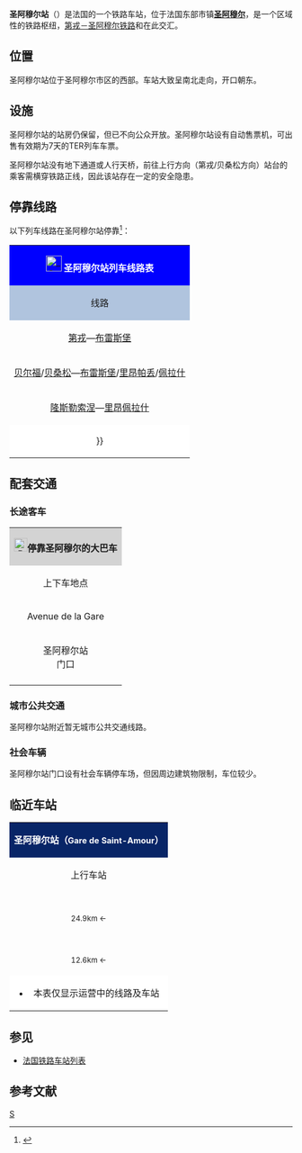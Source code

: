 {{Infobox station
|symbol_right=[[File:Sncf-logo.svg|32x32px]]
|name=圣阿穆尔站
|native_name=Gare de Saint-Amour
|native_name_lang=fr 
|image=Gare de Saint Amour vue en direction de Dijon.jpg
|caption=圣阿穆尔站内
|borough={{FRA}}[[汝拉省|汝拉省]][[圣阿穆尔|圣阿穆尔]]
|address=3 place de la gare,<br>39160 SAINT-AMOUR
|coordinates={{coord|46|26|02|N|5|20|03|E|display=inline,title|scale:10000}}
|elevation=222
|architect=
|owned= [[File:_Sncf-logo.svg|32x32px]]
|opened=1864年8月1日
|closed=
|status=使用中
|structure=地面单侧式车站
|lines=[[第戎－圣阿穆尔铁路|第戎－圣阿穆尔铁路]]<br>{{link-fr|穆沙尔－布雷斯堡铁路|Ligne de Mouchard à Bourg-en-Bresse}} 
|platforms=2
|tracks=3
|type=客运车站
|services=[[法国大区列车|TER]]
|passengers=36,265人次
|pass_year=2016年<ref>{{Cite web|url=https://ressources.data.sncf.com/explore/dataset/frequentation-gares/table/?sort=voyageurs_2014&q=saint+amour|title=Fréquentation en gares|accessdate=2018-10-18|author=SNCF|date=|language=fr|publisher=SNCF Open Data|archive-date=2018-10-18|archive-url=https://web.archive.org/web/20181018003153/https://ressources.data.sncf.com/explore/dataset/frequentation-gares/table/?sort=voyageurs_2014&q=saint+amour|dead-url=no}}</ref>
|pass_rank=c级
|other_services_collapsible=yes
|other_services={{Infobox|child=yes
|label1={{link-fr|汝拉省城际客运|Jurago}}
|data1=<code>'''304'''</code>
|label2=
|data2=
|label3=
|data3=
|label4=[[File:CH-Zusatztafel-Fussgänger.svg|7px]] _
|data4=''校车线路''
|label5=
|data5=
|label6=
|data6=
|label7=
|data7=
|label8=
|data8=
|label9=
|data9=
|label10=
|data10=
|label11=
|data11=
}}
}}
'''圣阿穆尔站'''（{{lang-fr|Gare de Saint-Amour}}）是法国的一个铁路车站，位于法国东部市镇'''[[圣阿穆尔|圣阿穆尔]]'''，是一个区域性的铁路枢纽，[[第戎－圣阿穆尔铁路|第戎－圣阿穆尔铁路]]和{{link-fr|穆沙尔－布雷斯堡铁路|Ligne de Mouchard à Bourg-en-Bresse}}在此交汇。

==位置==

圣阿穆尔站位于圣阿穆尔市区的西部。车站大致呈南北走向，开口朝东。

==设施==

圣阿穆尔站的站房仍保留，但已不向公众开放。圣阿穆尔站设有自动售票机，可出售有效期为7天的TER列车车票。

圣阿穆尔站没有地下通道或人行天桥，前往上行方向（第戎/贝桑松方向）站台的乘客需横穿铁路正线，因此该站存在一定的安全隐患。

== 停靠线路 ==

{{动态列表|最后更新时间：2016年12月18日。本章节内容仅供参考，不排除因施工或罢工而引发的临时性变更。欢迎修正和补充}}

以下列车线路在圣阿穆尔站停靠<ref>{{Cite web|url=http://www.ter.sncf.com/franche-comte/gares/87718296/St-Amour/pratique|title=GARE ST-AMOUR|accessdate=2016-12-18|author=SNCF|date=|language=法语|publisher=TER Franche-Comté}}</ref>：

{| class="wikitable mw-collapsible" 
|colspan="5" style="background:#0000FF" align="center" |[[File:_Sncf-logo.svg|28x28px]] <span style="color:#FFFFFF">'''圣阿穆尔站列车线路表'''</span>
|-
!style="background:#B0C4DE"| 线路
!style="background:#B0C4DE"|车种
!style="background:#B0C4DE"|上一站
!style="background:#B0C4DE"|下一站
!style="background:#B0C4DE"|大致运行频率{{noteTag|name=noteA}}
|-
|[[第戎城站|第戎]]—[[布雷斯堡站|布雷斯堡]]
| rowspan="3" align="center"|'''[[法国大区列车|TER]]'''
|[[卢昂站|卢昂]]
|[[布雷斯堡站|布雷斯堡]]
|每天5趟左右
|-
|[[贝尔福站|贝尔福]]/[[贝桑松维奥特站|贝桑松]]—[[布雷斯堡站|布雷斯堡]]/[[里昂帕尔迪厄站|里昂帕丢]]/[[里昂佩拉什站|佩拉什]]
|[[库桑斯站|库桑斯]]
|[[布雷斯堡站|布雷斯堡]]
|每天5趟左右
|-
|[[隆斯勒索涅站|隆斯勒索涅]]—[[里昂佩拉什站|里昂佩拉什]]
|[[库桑斯站|库桑斯]]
|[[布雷斯堡站|布雷斯堡]]
|{{noteTag|name=noteB}}
|-
|colspan="5" style="background:#FFFFFF"|{{noteFoot|1=
{{noteTag|name=noteA|1=在本栏中，往返1次为"1趟"；除特别标明外，其数据仅工作日有效，周末及节假日列车数量可能会减少或停运}}
{{noteTag|name=noteB|1=[[隆斯勒索涅站|隆斯勒索涅]]→[[里昂佩拉什站|里昂佩拉什]]：每周一至六一班；[[里昂佩拉什站|里昂佩拉什]]→[[隆斯勒索涅站|隆斯勒索涅]]：每周五{{.w}}周日及节假日各一班}}
}}
|}

==配套交通==
===长途客车===

{| class="wikitable mw-collapsible" 
|colspan="3" align="center" style="background:#D3D3D3" |[[File:BSicon_BUS.svg|24x24px]]'''停靠圣阿穆尔的大巴车'''
|-
!align="center" |上下车地点
!align="center" |运营单位
!align="center" |主要目的地{{noteTag|name=noteA}}
|-
|align="center"|Avenue de la Gare
|align="center" |{{link-fr|汝拉省城际客运|Jurago}}<br>Jurago
|
<code>'''304'''</code> [[布雷斯堡|布雷斯堡]]{{.w}}[[库桑斯|库桑斯]]{{.w}}[[博福尔_(汝拉省)|博福尔]]{{.w}}[[热万热|热万热]]{{.w}}[[隆斯勒索涅|隆斯勒索涅]]{{noteTag|name=noteD}}<br>
[https://web.archive.org/web/20161022025010/http://jurago.fr/wp-content/uploads/2015/04/HORAIRE-LOT-9.pdf 部分校车，仅周一至五开行，需要在圣阿穆尔市区内乘坐]
|-
|align="center"|圣阿穆尔站<br>门口
|align="center" |[[File:Sncf-logo.svg|32x32px]]
|''当某条铁路线施工或罢工时，SNCF可能会提供途径该线路沿途站点的大巴车''{{noteTag|name=noteB}}
|-
|colspan="3" style="background:#FFFFFF"|{{noteFoot|1=
{{noteTag|name=noteA|1=本栏不包括可以联程中转前往的目的地}}
{{noteTag|name=noteB|1=其车票可与SNCF的同线路车票通用}}
{{noteTag|name=noteD|1=周一至六开行，节假日除外}}
}}
|}

===城市公共交通===

圣阿穆尔站附近暂无城市公共交通线路。

===社会车辆===

圣阿穆尔站门口设有社会车辆停车场，但因周边建筑物限制，车位较少。

==临近车站==

{|class="wikitable mw-collapsible" style="margin: 0 auto; width:42em;"
|colspan="3"  style="background:#082567" align="center"|<span style="color:#FFFFFF">'''圣阿穆尔站（<span style="font-size:11pt;">Gare de Saint-Amour</span>）'''</span>
|-
!上行车站
!线路
!下行车站
|-
|align="center" |{{link-fr|卢昂站|Gare de Louhans}}<br><span style="font-size:small">24.9km ←</span>
|align="center" |'''[[第戎－圣阿穆尔铁路|第戎－圣阿穆尔铁路]]'''
|align="center" |（终点）
|-
|align="center" |{{link-fr|库桑斯站|Gare de Cousance}}<br><span style="font-size:small">12.6km ←</span>
|align="center" |'''{{link-fr|穆沙尔－布雷斯堡铁路|Ligne de Mouchard à Bourg-en-Bresse}} '''
|align="center" |[[布雷斯堡站|布雷斯堡站]]<br><span style="font-size:small">→ 29.6km</span>
|-
|colspan="3" style="background:#FFFFFF"|
*本表仅显示运营中的线路及车站
|}

==参见==
* [[法国铁路车站列表|法国铁路车站列表]]

== 参考文献 ==
{{Reflist}}

[[Category:汝拉省铁路车站|S]]